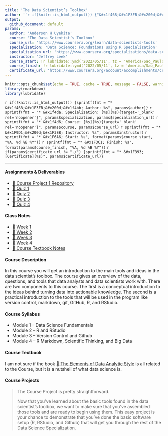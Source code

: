 ```yaml
---
title: 'The Data Scientist’s Toolbox'
author: '`r if(knitr::is_html_output()) {"&#x1f468;&#x1F3FB;&#x200d;&#x1f4bb; Anderson H Uyekita"} else {NULL}`'
output:
  github_document: default
params:
  author: 'Anderson H Uyekita'
  course: 'The Data Scientist’s Toolbox'
  course_url: 'https://www.coursera.org/learn/data-scientists-tools'
  specialization: 'Data Science: Foundations using R Specialization'
  specialization_url: 'https://www.coursera.org/specializations/data-science-foundations-r'
  instructor: 'Jeffrey Leek'
  course_start: !r lubridate::ymd('2022/05/11', tz = 'America/Sao_Paulo')
  course_finish: !r lubridate::ymd('2022/05/11', tz = 'America/Sao_Paulo')
  certificate_url: 'https://www.coursera.org/account/accomplishments/certificate/E4NFF2FZZEQP'
---
```


```r
knitr::opts_chunk$set(echo = TRUE, cache = TRUE, message = FALSE, warning = FALSE)
library(rmarkdown)
library(lubridate)
```

`r if(!knitr::is_html_output()) {sprintf(fmt = "* &#x1f468;&#x1F3FB;&#x200d;&#x1f4bb; Author: %s", params$author)}`
`r sprintf(fmt = "* &#x1f4da; Specialization: [%s](%s){target='_blank' rel='noopener'}", params$specialization, params$specialization_url)`
`r sprintf(fmt = "* &#x1f4d6; Course: [%s](%s){target='_blank' rel='noopener'}", params$course, params$course_url)`
    `r sprintf(fmt = "* &#x1F9D1;&#x200d;&#x1F3EB; Instructor: %s", params$instructor)`
    `r sprintf(fmt = "* &#x1F6A6; Start: %s", format(params$course_start, "%A, %d %B %Y"))`
    `r sprintf(fmt = "* &#x1F3C1; Finish: %s", format(params$course_finish, "%A, %d %B %Y"))`
`r if(params$certificate_url != "./") {sprintf(fmt = "* &#x1F393; [Certificate](%s)", params$certificate_url)}`

--------------------------------------------------------------------------------

#### Assignments & Deliverables

* [&#x1F680; Course Project 1 Repository](https://github.com/AndersonUyekita/the-data-scientist’s-toolbox_course-project-1)
* [&#x1F4DD; Quiz 1](./Week 1/quiz-1_the-data-scientist’s-toolbox.md)
* [&#x1F4DD; Quiz 2](./Week 2/quiz-2_the-data-scientist’s-toolbox.md)
* [&#x1F4DD; Quiz 3](./Week 3/quiz-3_the-data-scientist’s-toolbox.md)
* [&#x1F4DD; Quiz 4](./Week 4/quiz-4_the-data-scientist’s-toolbox.md)

#### Class Notes

* [&#x1F4C6; Week 1](./Week 1)
* [&#x1F4C6; Week 2](./Week 2)
* [&#x1F4C6; Week 3](./Week 3)
* [&#x1F4C6; Week 4](./Week 4)
* [&#x1F4D1; Course Textbook Notes](./book)

#### Course Description

In this course you will get an introduction to the main tools and ideas in the data scientist's toolbox. The course gives an overview of the data, questions, and tools that data analysts and data scientists work with. There are two components to this course. The first is a conceptual introduction to the ideas behind turning data into actionable knowledge. The second is a practical introduction to the tools that will be used in the program like version control, markdown, git, GitHub, R, and RStudio.


#### Course Syllabus

* Module 1 -- Data Science Fundamentals
* Module 2 -- R and RStudio
* Module 3 -- Version Control and Github
* Module 4 -- R Markdown, Scientific Thinking, and Big Data

#### Course Textbook

I am not sure if the book [&#x1F4D4; The Elements of Data Analytic Style](./book/the-elements-of-data-analytic-style.pdf) is all related to the Course, but it is a nutshell of what data science is.

#### Course Projects

> The Course Project is pretty straightforward.
>
> Now that you’ve learned about the basic tools found in the data scientist’s toolbox, we want to make sure that you’ve assembled those tools and are ready to begin using them. This easy project is your chance to demonstrate that you’ve done the basic software setup (R, RStudio, and Github) that will get you through the rest of the Data Science Specialization.


